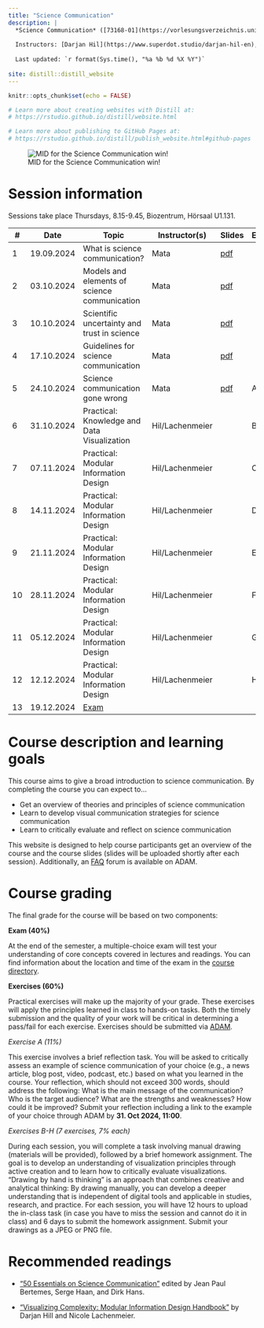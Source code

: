 ```yaml
---
title: "Science Communication"
description: |
  *Science Communication* ([73168-01](https://vorlesungsverzeichnis.unibas.ch/de/home?id=287275)), FS24, University of Basel
  
  Instructors: [Darjan Hil](https://www.superdot.studio/darjan-hil-en), [Nicole Lachenmeier](https://www.superdot.studio/nicole-lachenmeier-de), and [Rui Mata](https://psychologie.unibas.ch/de/personen/rui-mata/about-me/)
  
  Last updated: `r format(Sys.time(), "%a %b %d %X %Y")`
  
site: distill::distill_website
---
```


```r
knitr::opts_chunk$set(echo = FALSE)

# Learn more about creating websites with Distill at:
# https://rstudio.github.io/distill/website.html

# Learn more about publishing to GitHub Pages at:
# https://rstudio.github.io/distill/publish_website.html#github-pages

```

![MID for the Science Communication win!](photos/mid.jpg)

# Session information

Sessions take place Thursdays, 8.15-9.45, Biozentrum, Hörsaal U1.131. 

::: l-body
| # | Date     | Topic                         | Instructor(s) | Slides | Exercise |
|---| ---------|-------------------------------|--------| --------| --------|
| 1 | 19.09.2024 | What is science communication? | Mata | [pdf](presentations/SCICOM_session1.pdf)| |
| 2 | 03.10.2024 | Models and elements of science communication | Mata | [pdf](presentations/SCICOM_session2.pdf)| |
| 3 | 10.10.2024 | Scientific uncertainty and trust in science | Mata | [pdf](presentations/SCICOM_session3.pdf)| |
| 4 | 17.10.2024 | Guidelines for science communication | Mata |[pdf](presentations/SCICOM_session4.pdf) | |
| 5 | 24.10.2024 | Science communication gone wrong | Mata | [pdf](presentations/SCICOM_session5.pdf) | A |
| 6 | 31.10.2024 | Practical: Knowledge and Data Visualization | Hil/Lachenmeier | | B |
| 7 | 07.11.2024 | Practical: Modular Information Design | Hil/Lachenmeier | | C |
| 8 | 14.11.2024 | Practical: Modular Information Design | Hil/Lachenmeier | | D |
| 9 | 21.11.2024 | Practical: Modular Information Design | Hil/Lachenmeier | | E |
|10 | 28.11.2024 | Practical: Modular Information Design | Hil/Lachenmeier | | F |
|11 | 05.12.2024 | Practical: Modular Information Design | Hil/Lachenmeier | | G |
|12 | 12.12.2024 | Practical: Modular Information Design | Hil/Lachenmeier | | H |
|13 | 19.12.2024 | [Exam](exam.html) | |
:::

# Course description and learning goals

This course aims to give a broad introduction to science communication. By completing the course you can expect to... 

- Get an overview of theories and principles of science communication
- Learn to develop visual communication strategies for science communication
- Learn to critically evaluate and reflect on science communication

This website is designed to help course participants get an overview of the course and the course slides (slides will be uploaded shortly after each session). Additionally, an [FAQ](https://adam.unibas.ch/goto_adam_crs_1787425.html) forum is available on ADAM.  

# Course grading

The final grade for the course will be based on two components:

**Exam (40%)**

At the end of the semester, a multiple-choice exam will test your understanding of core concepts covered in lectures and readings. You can find information about the location and time of the exam in the [course directory](https://vorlesungsverzeichnis.unibas.ch/de/home?id=287275).

**Exercises (60%)**

Practical exercises will make up the majority of your grade. These exercises will apply the principles learned in class to hands-on tasks. Both the timely submission and the quality of your work will be critical in determining a pass/fail for each exercise. Exercises should be submitted via [ADAM](https://adam.unibas.ch/goto_adam_crs_1787425.html).

*Exercise A (11%)*

This exercise involves a brief reflection task. You will be asked to critically assess an example of science communication of your choice (e.g., a news article, blog post, video, podcast, etc.) based on what you learned in the course. Your reflection, which should not exceed 300 words, should address the following:
What is the main message of the communication?
Who is the target audience?
What are the strengths and weaknesses?
How could it be improved?
Submit your reflection including a link to the example of your choice through ADAM by **31. Oct 2024, 11:00**.

*Exercises B-H (7 exercises, 7% each)*

During each session, you will complete a task involving manual drawing (materials will be provided), followed by a brief homework assignment. The goal is to develop an understanding of visualization principles through active creation and to learn how to critically evaluate visualizations. "Drawing by hand is thinking" is an approach that combines creative and analytical thinking: By drawing manually, you can develop a deeper understanding that is independent of digital tools and applicable in studies, research, and practice. For each session, you will have 12 hours to upload the in-class task (in case you have to miss the session and cannot do it in class) and 6 days to submit the homework assignment. Submit your drawings as a JPEG or PNG file.


# Recommended readings

- ["50 Essentials on Science Communication"](https://www.degruyter.com/document/doi/10.1515/9783110763577/html) edited by  Jean Paul Bertemes, Serge Haan, and Dirk Hans.

- ["Visualizing Complexity: Modular Information Design Handbook"](https://www.degruyter.com/document/doi/10.1515/9783035625066/html) by Darjan Hill and Nicole Lachenmeier.  
